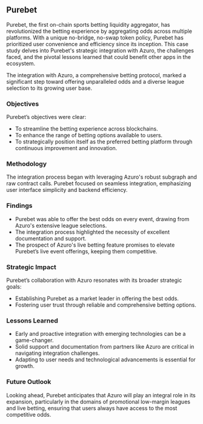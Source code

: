 
## Purebet
Purebet, the first on-chain sports betting liquidity aggregator, has revolutionized the betting experience by aggregating odds across multiple platforms. With a unique no-bridge, no-swap token policy, Purebet has prioritized user convenience and efficiency since its inception. This case study delves into Purebet's strategic integration with Azuro, the challenges faced, and the pivotal lessons learned that could benefit other apps in the ecosystem.

The integration with Azuro, a comprehensive betting protocol, marked a significant step toward offering unparalleled odds and a diverse league selection to its growing user base.

### Objectives

Purebet’s objectives were clear:

- To streamline the betting experience across blockchains.
- To enhance the range of betting options available to users.
- To strategically position itself as the preferred betting platform through continuous improvement and innovation.

### Methodology

The integration process began with leveraging Azuro's robust subgraph and raw contract calls. Purebet focused on seamless integration, emphasizing user interface simplicity and backend efficiency.

### Findings

- Purebet was able to offer the best odds on every event, drawing from Azuro's extensive league selections.
- The integration process highlighted the necessity of excellent documentation and support.
- The prospect of Azuro's live betting feature promises to elevate Purebet’s live event offerings, keeping them competitive.

### Strategic Impact

Purebet’s collaboration with Azuro resonates with its broader strategic goals:

- Establishing Purebet as a market leader in offering the best odds.
- Fostering user trust through reliable and comprehensive betting options.

### Lessons Learned

- Early and proactive integration with emerging technologies can be a game-changer.
- Solid support and documentation from partners like Azuro are critical in navigating integration challenges.
- Adapting to user needs and technological advancements is essential for growth.

### Future Outlook

Looking ahead, Purebet anticipates that Azuro will play an integral role in its expansion, particularly in the domains of promotional low-margin leagues and live betting, ensuring that users always have access to the most competitive odds.